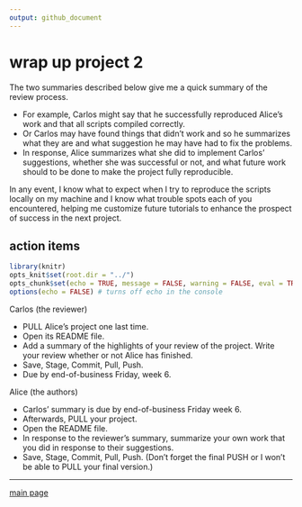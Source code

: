 ```yaml
---
output: github_document
--- 
```


# wrap up project 2

The two summaries described below give me a quick summary of the review process. 

- For example, Carlos might say that he successfully reproduced Alice's work and  that all scripts compiled correctly. 
- Or Carlos may have found things that didn't work and so he summarizes what they are and what suggestion he may have had to fix the problems. 
- In response, Alice summarizes what she did to implement Carlos' suggestions, whether she was successful or not, and what future work should to be done to make the project fully reproducible. 

In any event, I know what to expect when I try to reproduce the scripts locally on my machine and I know what trouble spots each of you encountered, helping me customize future tutorials to enhance the prospect of success in the next project. 


## action items 

```r
library(knitr)
opts_knit$set(root.dir = "../")
opts_chunk$set(echo = TRUE, message = FALSE, warning = FALSE, eval = TRUE)
options(echo = FALSE) # turns off echo in the console
```

Carlos (the reviewer) 

- PULL Alice's project one last time. 
- Open its README file. 
- Add a summary of the highlights of your review of the project. Write your review whether or not Alice has finished. 
- Save, Stage, Commit, Pull, Push. 
- Due by end-of-business Friday, week 6. 

Alice (the authors) 

- Carlos' summary is due by end-of-business Friday week 6. 
- Afterwards, PULL your project. 
- Open the README file. 
- In response to the reviewer's summary, summarize your own work that you did  in response to their suggestions. 
- Save, Stage, Commit, Pull, Push. (Don't forget the final PUSH or I won't be able to PULL your final version.) 




---

[main page](../README.md)




